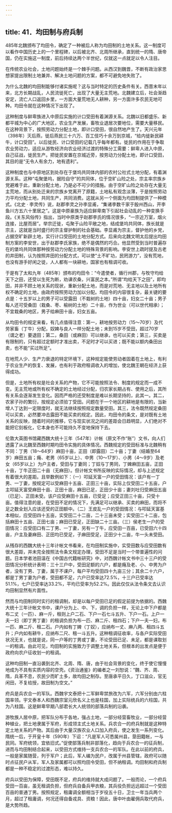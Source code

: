 ```yaml
---
---
---
```

title: 41．均田制与府兵制
---




485年北魏颁布了均田令，确定了一种被后人称为均田制的土地关系。这一制度可以看作中国历史上的一个里程碑，以后被北齐、北周所继承，直到统一的隋、唐帝国，仍在实施这一制度，前后持续达两个半世纪，仅就这一点就足以令人注目。

在传统农业社会，土地问题始终是一个棘手问题。从西汉到魏晋，不断有政治家思想家提出限制土地兼并、解决土地问题的方案，都不可避免地失败了。

为什么北魏的均田制能够付诸实施呢？这与当时特定的历史条件有关。西晋末年以来，北方长期战乱，人民流徙死亡，出现了大量无主荒地。北魏建立后，社会渐趋安定，流亡人口返回乡里，一方面大量荒地无人耕种，另一方面许多农民无地可种。均田令就在这种情况下出现了。

这种制度与鲜卑族进入中原后实施的计口受田有着渊源关系。北魏以旧都盛乐、新都平城为中心的广大地区，农业生产发展，畜牧业退居次要地位，需要大量移民。在这种背景下，按照劳动力分配土地，即计口受田，很自然地产生了。天兴元年（398年）灭后燕，徙后燕民三十六万、百工伎巧十余万到京城，“给内徙新民耕牛，计口受田”。以后徙民、计口受田的记载几乎每年都有。徙民的作用在于争取农业劳动力，适应从游牧经济向农业经济过渡的特殊分工需要：鲜卑人进入中原，自己征战，徙民生产。把徙民安置在京城近旁，按劳动力分配土地，即计口受田，其目的是“无令人有余力，地有遗利”。

这种制度也与中原地区到处存在于堡坞共同体内部的农村公社式土地分配，有着渊源关系。这种“屯聚堡坞，据险自守”的共同体，位于空旷山险之处，宗主率宗族乡党避难于此，重新分配土地，乃是必不可少的措施。由于空旷山险之处存在大量无主荒地，而从别处迁来的宗族乡党离开了原籍，土地私有观念淡薄，于是按照劳动力平均分配土地，共同生产，共同消费。这就从另一个侧面为均田制提供了一种模式。《北史 · 李灵传》说，赵郡李灵之孙李显甫，“集诸李数千家于殷州西山，开李鱼川方五六十里居之”。这是中原豪族为适应鲜卑南下引起社会动乱的一种变换手段。《关东风俗传》指出，当时中原类乎赵郡李氏的情况很多，“一宗近万室，烟火连接，比屋而居”。举宗迁徙，屯聚于山险平敞之地，结成堡坞共同体，族长就是宗主，这就是当时盛行的宗主督护制的社会基础。李显甫为宗主，督护他的乡党，占据空旷新辟土地，实行计口受田的土地分配方式。后来向北魏文明太后提出均田制方案的李安世，出于赵郡李氏家族，绝不是偶然的巧合。他显然受到当时普遍存在的堡坞共同体那种按劳动力分配土地的特殊背景的影响。李安世上疏时提及古老的井田制，认为按照井田的分配方式，可以使“土不旷功，民罔游力”，没有荒地，也没有游手好闲之徒，人人都有一块耕地，国家也有租调可收。

于是有了太和九年（485年）颁布的均田令：“今遣使者，循行州郡，与牧守均给天下之田，还受以生死为断，劝课农桑，兴富民之本。”所谓“均给天下之田”，即均田，并非不顾土地关系的现状，重新分配土地，而是对荒地、无主地以及土地所有权不确定的土地，由政府按照劳动力加以分配。均田令的内容很复杂，最关键的要点是：十五岁以上的男子可以受露田（不栽树的土地）四十亩，妇女二十亩；男子每人还可受桑田（栽桑、枣、榆树的土地）二十亩，作为世业（可以世代相承）；不宜栽桑的地区，男子给麻田十亩，妇女五亩。

从均田令的规定来看，有几点值得注意：第一，耕地按劳动力（15〜70岁）及代劳家畜（丁牛）分配，奴婢与良人一样分配土地；未到15岁不受田，超过70岁（谓之老）要退田；第二，桑田（或麻田）可以继承，也可以买卖；第三，买卖是有限制的，只有超过定额时才准出卖，不足时才可以买进；既不能以额内桑田出卖，也不能“买过所足”。

在地荒人少、生产力衰退的特定环境下，这种规定能使劳动者固着在土地上，有利于农业生产的恢复、发展，也有利于政府租调收入的增加，使北魏王朝在经济上获得成功。

但是，土地所有权是社会关系的产物，它不可能按照法令、制度的规定而一成不变。无主荒地或所有权不确定的土地经过分配，归农家长期占有、使用之后，其所有关系会逐渐发生变化。因而严格的还受制度是难以长期坚持的，此其一。其二，农家子孙的繁衍，按规定必须验丁受田。问题在于一个地区的耕地是有限的，当新增人丁达到一定限度时，就无法继续按照规定数量受田。其三，法令既然规定桑田可以买卖，必然要冲击露田不能买卖的规定。因此，均田令的条文，是对既有土地关系的反映，随着时间的推移，它与现实状况之间的差距会日趋明显，人们绝对不能把它刻板化，它本身也不可能持久不变地保持下去。

伦敦大英图书馆藏西魏大统十三年（547年）计帐（原文不作“账”）文书，向人们透露了从北魏至西魏时期均田令实施的具体情况。西魏规定的受田标准与北魏稍有不同：丁男（18〜64岁）麻田十亩，正田（即露田）二十亩；丁妻（结婚至64岁）麻田五亩；癃、老男（65岁以上）、中男（10〜17岁）、小男（4〜9岁）及老女（65岁以上）为户主者，受田与丁妻同；丁奴与丁男同，丁婢麻田五亩，正田十亩，丁牛正田二十亩（无麻田）。但计帐文书所反映的实际情况，却与上述规定有着很大的差距。且举数例如下：（一）叩延天富一户的受田情况：该户有一丁男、一丁妻，按规定可以受麻田十五亩、正田三十亩，实际上仅受田二十五亩，户主叩延天富受麻田十亩、正田十亩，麻田已足，正田少十亩；妻刘吐归受麻田五亩（已足）、正田未受。该户应受麻田十五亩，已受足；应受正田三十亩，只受十亩。值得注意的是，在受田不足的情况下，先满足可以继承、买卖的麻田，而将不足之数全划入应该还受的正田额中。（二）王皮乱一户的受田情况：与叩延天富基本相似，应受田四十五亩，实受田二十二亩，二十三亩未受；实受田二十二亩，包括麻田十五亩、正田七亩；麻田已受足，正田缺二十三亩。（三）侯老生一户的受田情况：应受田口有二丁男、一丁妻，另有一丁牛，应受田一百亩，已受田六十四亩，户主及妻麻田、正田均已受足，子麻田受足，正田少十二亩，牛一头未受田。

从残存的西魏大统十三年计帐文书看来，在均田制实施中，实受田数与应受田数有很大差距，并未完全按照法令条文规定办理，受田不足是当时一个带普遍性的问题。日本学者池田温在《中国古代籍帐研究》中，对西魏计帐文书中三十三户的受田情况分析统计表明：三十三户中，受田足额的六户，都是癃及老、小、中男为户者，没有丁男、丁妻，属于不课户，每户平均受田四十九亩三分；其余二十六户，都是丁男丁妻为户者，受田都不足，六户已受率达72.5%，十三户已受率达51.1%，七户已受率达33.2%，平均已受率为52.2%。因此仅仅从法令条文去认识均田制显然有片面性。

然而与均田制同时实行的租调制，却是以每户受田已足的假定前提为依据的。西魏大统十三年计帐文书中，课户分为上、中、下，调的负担一样，无论上中下户都是布二丈（一匹）、麻一斤，租则上户二石、下户一石七斗五升、下户一石。上户一夫一妇（即丁男丁妻）的租调负担为布一匹、麻二斤、租四石；下户一夫一妇，布一匹、麻二斤、租二石。户内如有丁婢（丁奴），应纳布一丈、麻八两、租四斗五升；户内如有耕牛，应纳布二尺、租一斗五升。这种租调征收率，与各户实际受田状况无关，也就是说，同一户等的丁男或丁妻，不论受田已足、未足，都是课取划一的租调。由此可见，均田制的实施致力于调整土地关系，但根本的出发点是便于政府向农户征收划一的租调。

这种均田制一直沿袭到北齐、北周、隋、唐，由于社会背景的变化，终于使它慢慢地成为不具有实质内容的空壳。《资治通鉴》的编者之一刘恕说：“魏、齐、周、隋，兵革不息，农民少而旷土多，故均田之制存。至唐承平日久，丁口滋众，官无闲田，不复给授，故田制为空文。”

府兵是兵农合一的军队。西魏宇文泰把十二军鲜卑禁旅改为六军，六军分别由六柱国率领。宇文泰本人和西魏宗室元欣名义上也是柱国，加上实际统兵的六柱国，共为八柱国。这是鲜卑早期八部君长大人统领的部落兵制的沿袭。

游牧族人居中原，把军队分布于各地，强占土地，一部分经营畜牧业，一部分经营种植业，把土地隶属于军府，形成领主式土地关系。兵农合一的府兵制就是这种特定土地关系的产物。其后由于大量汉族农业人口加入府兵，使之发生一系列变化。隋统一后，于开皇十年（590年）下诏：“凡是军人可悉属州县，垦田籍帐，一与民同。军府统领，宜依旧式。”促使部落兵制非部落化，趋向于兵农合一的征兵制，进而与均田制结合起来，以受田方式维持一支兵农合一的军队。在此以前的府兵，一般是家属随营，列于军户；此后，军人编为民户，改属于州县管辖，政府可以随时点征民户从军，军人及家属都可以照均田令受田，但不纳租调。均田制和府兵制都是一种不稳定的过渡形态，难以持久。

府兵以受田为保障，受田既不足，府兵的维持就大成问题了。一般而论，一个府兵受田一百亩，虽无租调负担，但府兵自备兵甲衣粮，其兵役负担远远超过一个受田百亩的普通丁男。按照规定，租庸调全额相当于岁役五十日，卫士一年当兵两个月，超过了租庸调，何况还得自备戎具、资粮！因此，唐中叶由雇佣兵取代府兵，是大势所趋。